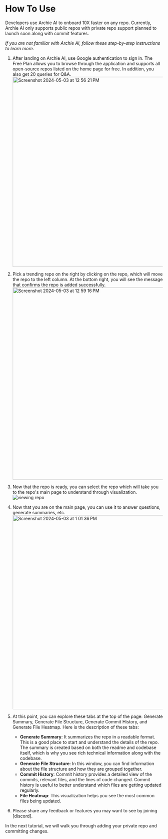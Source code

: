 # How To Use

Developers use Archie AI to onboard 10X faster on any repo. Currently, Archie AI only supports public repos with private repo support planned to launch soon along with commit features.

_If you are not familiar with Archie AI, follow these step-by-step instructions to learn more._

1. After landing on Archie AI, use Google authentication to sign in. The Free Plan allows you to browse through the application and supports all open-source repos listed on the home page for free. In addition, you also get 20 queries for Q&A.
   <img width="605" alt="Screenshot 2024-05-03 at 12 56 21 PM" src="https://github.com/ajitesh123/archieai-docs/assets/3398330/fe1541f6-6574-417d-a746-42c66cd7a37e" />

2. Pick a trending repo on the right by clicking on the repo, which will move the repo to the left column. At the bottom right, you will see the message that confirms the repo is added successfully.
   <img width="612" alt="Screenshot 2024-05-03 at 12 59 16 PM" src="https://github.com/ajitesh123/archieai-docs/assets/3398330/b28457bf-6931-4325-9626-b547c3f93b69" />

3. Now that the repo is ready, you can select the repo which will take you to the repo's main page to understand through visualization.
   ![viewing repo](https://github.com/ajitesh123/archieai-docs/assets/3398330/212ba9f8-31ee-42a8-b724-2e31c4d2ad6a)

4. Now that you are on the main page, you can use it to answer questions, generate summaries, etc.
   <img width="618" alt="Screenshot 2024-05-03 at 1 01 36 PM" src="https://github.com/ajitesh123/archieai-docs/assets/3398330/054b1d9a-b1bf-41e0-b5df-3215ee430b42" />

5. At this point, you can explore these tabs at the top of the page: Generate Summary, Generate File Structure, Generate Commit History, and Generate File Heatmap. Here is the description of these tabs:
   - **Generate Summary**: It summarizes the repo in a readable format. This is a good place to start and understand the details of the repo. The summary is created based on both the readme and codebase itself, which is why you see rich technical information along with the codebase.
   - **Generate File Structure**: In this window, you can find information about the file structure and how they are grouped together.
   - **Commit History**: Commit history provides a detailed view of the commits, relevant files, and the lines of code changed. Commit history is useful to better understand which files are getting updated regularly.
   - **File Heatmap**: This visualization helps you see the most common files being updated.

6. Please share any feedback or features you may want to see by joining [discord].

In the next tutorial, we will walk you through adding your private repo and committing changes.
